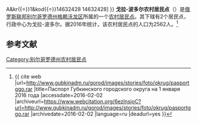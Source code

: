 {{Infobox Settlement
| official_name = 戈拉-波多尔农村居民点
| native_name = Гора-Подольское сельское поселение
| settlement_type = [[农村居民点|农村居民点]]
| subdivision_type = [[国家|国家]]
| subdivision_type1 = [[州_(俄罗斯)|州]]
| subdivision_type2 = [[区_(苏联)|区]]
| subdivision_name = {{RUS}}
| subdivision_name1 = [[别尔哥罗德州|别尔哥罗德州]]
| subdivision_name2 = [[格赖沃龙区|格赖沃龙区]]
| seat_type = 行政中心
| seat = 戈拉-波多尔
| population_as_of=2016
| population_footnotes = <ref name=stat />
| population_total = 2562
| coordinates_display = inline,title
| latd = 50 | latm = 28 | lats = 36 | latNS = N
| longd = 35 | longm = 38 | longs = 54 | longEW = E
| timezone = [[莫斯科时间|MSK]]
| utc_offset = +3
| blank_name = [[俄罗斯市政土地区划代码|OKTMO编码]]
| blank_info = [http://classif.spb.ru/classificators/view/tma.php?st{{=}}A&kr{{=}}1&kod{{=}}14632428 14632428]
}}
'''戈拉-波多尔农村居民点'''（{{lang-ru|Гора-Подольское сельское поселение}}）是[[俄罗斯联邦|俄罗斯联邦]][[别尔哥罗德州|别尔哥罗德州]][[格赖沃龙区|格赖沃龙区]]所属的一个[[农村居民点|农村居民点]]。其下辖有2个居民点，行政中心为戈拉-波多尔。据2016年统计，该农村居民点的人口为2562人。<ref name=stat>{{ cite web |url=http://www.gubkinadm.ru/gorod/images/stories/foto/okrug/pasportggo.rar |title=Паспорт Губкинского городского округа на 1 января 2016 года |accessdate=2016-02-02 |archiveurl=https://www.webcitation.org/6ezlnsjoC?url=http://www.gubkinadm.ru/gorod/images/stories/foto/okrug/pasportggo.rar |archivedate=2016-02-02 |language=ru |deadurl=yes }}</ref>

== 参考文献 ==
{{reflist}}

{{Russia-stub}}

[[Category:别尔哥罗德州农村居民点|Category:别尔哥罗德州农村居民点]]